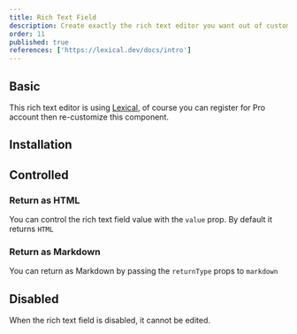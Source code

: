 ```yaml
---
title: Rich Text Field
description: Create exactly the rich text editor you want out of customizable building blocks.
order: 11
published: true
references: ['https://lexical.dev/docs/intro']
---
```


## Basic

This rich text editor is using [Lexical](https://lexical.dev/docs/intro), of course you can register for Pro account then re-customize this component.

<Demo center component='forms/rich-text-field/rich-text-field-demo' />

## Installation

<Install component='rich-text-field' />

## Controlled

### Return as HTML
You can control the rich text field value with the `value` prop. By default it returns `HTML`
<Demo component="forms/rich-text-field/rich-text-field-controlled-html-demo" />

### Return as Markdown
You can return as Markdown by passing the `returnType` props to `markdown`
<Demo component="forms/rich-text-field/rich-text-field-controlled-markdown-demo" />

## Disabled

When the rich text field is disabled, it cannot be edited.

<Demo component='forms/rich-text-field/rich-text-field-disabled-demo' />
